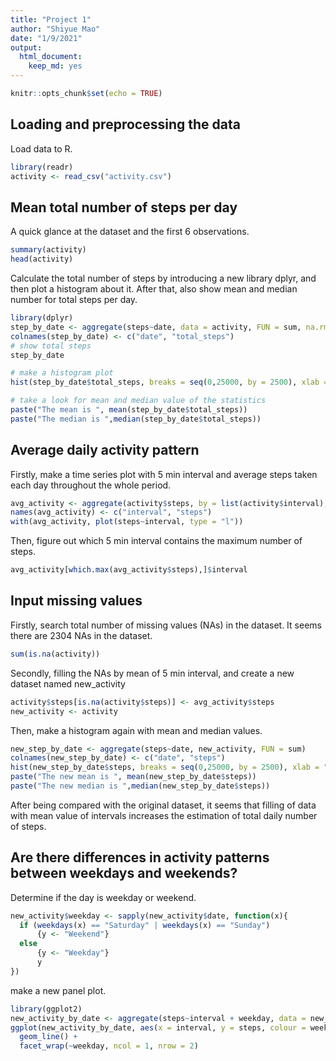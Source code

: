 ```yaml
---
title: "Project 1"
author: "Shiyue Mao"
date: "1/9/2021"
output: 
  html_document: 
    keep_md: yes
---
```


```r
knitr::opts_chunk$set(echo = TRUE)
```

## Loading and preprocessing the data

Load data to R.

```r
library(readr)
activity <- read_csv("activity.csv")
```

## Mean total number of steps per day

A quick glance at the dataset and the first 6 observations.
``` r
summary(activity)
head(activity)
```

Calculate the total number of steps by introducing a new library dplyr, and then plot a histogram about it. After that, also show mean and median number for total steps per day.
```r
library(dplyr)
step_by_date <- aggregate(steps~date, data = activity, FUN = sum, na.rm = TRUE)
colnames(step_by_date) <- c("date", "total_steps")
# show total steps
step_by_date

# make a histogram plot
hist(step_by_date$total_steps, breaks = seq(0,25000, by = 2500), xlab = "Total steps per day", main = "Total steps taken per day")

# take a look for mean and median value of the statistics
paste("The mean is ", mean(step_by_date$total_steps))
paste("The median is ",median(step_by_date$total_steps))
```

## Average daily activity pattern

Firstly, make a time series plot with 5 min interval and average steps taken each day throughout the whole period.

```r
avg_activity <- aggregate(activity$steps, by = list(activity$interval), FUN = mean, na.rm = TRUE)
names(avg_activity) <- c("interval", "steps")
with(avg_activity, plot(steps~interval, type = "l"))
```

Then, figure out which 5 min interval contains the maximum number of steps.
```r
avg_activity[which.max(avg_activity$steps),]$interval
```

## Input missing values

Firstly, search total number of missing values (NAs) in the dataset. It seems there are 2304 NAs in the dataset.
```r
sum(is.na(activity))
```

Secondly, filling the NAs by mean of 5 min interval, and create a new dataset named new_activity

```r
activity$steps[is.na(activity$steps)] <- avg_activity$steps
new_activity <- activity
```

Then, make a histogram again with mean and median values.

```r
new_step_by_date <- aggregate(steps~date, new_activity, FUN = sum)
colnames(new_step_by_date) <- c("date", "steps")
hist(new_step_by_date$steps, breaks = seq(0,25000, by = 2500), xlab = "Total steps per day (new)", main = "Total steps taken per day (new)")
paste("The new mean is ", mean(new_step_by_date$steps))
paste("The new median is ",median(new_step_by_date$steps))
```
After being compared with the original dataset, it seems that filling of data with mean value of intervals increases the estimation of total daily number of steps.

## Are there differences in activity patterns between weekdays and weekends?

Determine if the day is weekday or weekend.
```r
new_activity$weekday <- sapply(new_activity$date, function(x){
  if (weekdays(x) == "Saturday" | weekdays(x) == "Sunday")
      {y <- "Weekend"} 
  else
      {y <- "Weekday"}
      y
})
```

make a new panel plot.
```r
library(ggplot2)
new_activity_by_date <- aggregate(steps~interval + weekday, data = new_activity, FUN = mean, na.rm = TRUE)
ggplot(new_activity_by_date, aes(x = interval, y = steps, colour = weekday)) +
  geom_line() +
  facet_wrap(~weekday, ncol = 1, nrow = 2)
```